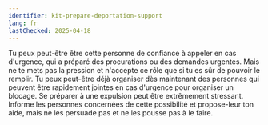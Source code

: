 ```yaml
---
identifier: kit-prepare-deportation-support
lang: fr
lastChecked: 2025-04-18
---
```


Tu peux peut-être être cette personne de confiance à appeler en cas d'urgence, qui a préparé des procurations ou des demandes urgentes. Mais ne te mets pas la pression et n'accepte ce rôle que si tu es sûr de pouvoir le remplir. Tu peux peut-être déjà organiser dès maintenant des personnes qui peuvent être rapidement jointes en cas d'urgence pour organiser un blocage.
Se préparer à une expulsion peut être extrêmement stressant. Informe les personnes concernées de cette possibilité et propose-leur ton aide, mais ne les persuade pas et ne les pousse pas à le faire.

